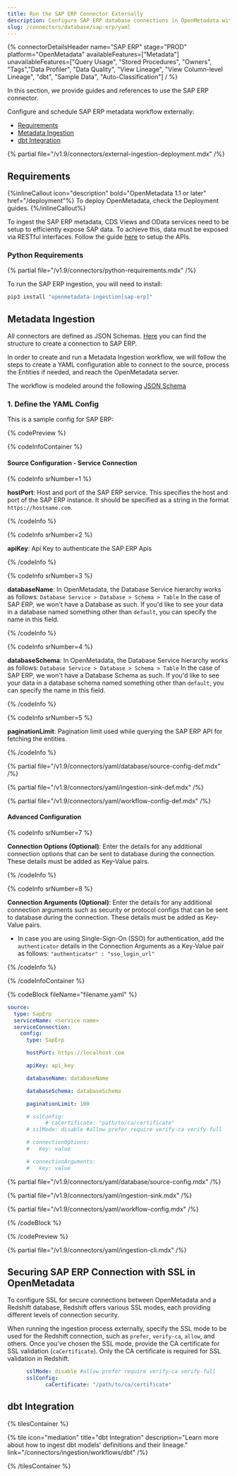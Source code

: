 ```yaml
---
title: Run the SAP ERP Connector Externally
description: Configure SAP ERP database connections in OpenMetadata with YAML. Complete setup guide, authentication options, and configuration examples for seamless ...
slug: /connectors/database/sap-erp/yaml
---
```


{% connectorDetailsHeader
name="SAP ERP"
stage="PROD"
platform="OpenMetadata"
availableFeatures=["Metadata"]
unavailableFeatures=["Query Usage", "Stored Procedures", "Owners", "Tags","Data Profiler", "Data Quality", "View Lineage", "View Column-level Lineage", "dbt", "Sample Data", "Auto-Classification"]
/ %}

In this section, we provide guides and references to use the SAP ERP connector.

Configure and schedule SAP ERP metadata workflow externally:

- [Requirements](#requirements)
- [Metadata Ingestion](#metadata-ingestion)
- [dbt Integration](#dbt-integration)

{% partial file="/v1.9/connectors/external-ingestion-deployment.mdx" /%}

## Requirements

{%inlineCallout icon="description" bold="OpenMetadata 1.1 or later" href="/deployment"%}
To deploy OpenMetadata, check the Deployment guides.
{%/inlineCallout%}

To ingest the SAP ERP metadata, CDS Views and OData services need to be setup to efficiently expose SAP data. To achieve this, data must be exposed via RESTful interfaces.
Follow the guide [here](/connectors/database/sap-erp/setup-sap-apis) to setup the APIs.


### Python Requirements

{% partial file="/v1.9/connectors/python-requirements.mdx" /%}

To run the SAP ERP ingestion, you will need to install:

```bash
pip3 install "openmetadata-ingestion[sap-erp]"
```

## Metadata Ingestion

All connectors are defined as JSON Schemas.
[Here](https://github.com/open-metadata/OpenMetadata/blob/main/openmetadata-spec/src/main/resources/json/schema/entity/services/connections/database/sapErpConnection.json)
you can find the structure to create a connection to SAP ERP.

In order to create and run a Metadata Ingestion workflow, we will follow
the steps to create a YAML configuration able to connect to the source,
process the Entities if needed, and reach the OpenMetadata server.

The workflow is modeled around the following
[JSON Schema](https://github.com/open-metadata/OpenMetadata/blob/main/openmetadata-spec/src/main/resources/json/schema/metadataIngestion/workflow.json)

### 1. Define the YAML Config

This is a sample config for SAP ERP:

{% codePreview %}

{% codeInfoContainer %}

#### Source Configuration - Service Connection

{% codeInfo srNumber=1 %}

**hostPort**: Host and port of the SAP ERP service. This specifies the host and port of the SAP ERP instance. It should be specified as a string in the format `https://hostname.com`.

{% /codeInfo %}

{% codeInfo srNumber=2 %}

**apiKey**: Api Key to authenticate the SAP ERP Apis

{% /codeInfo %}

{% codeInfo srNumber=3 %}

**databaseName**: In OpenMetadata, the Database Service hierarchy works as follows:
`Database Service > Database > Schema > Table`
In the case of SAP ERP, we won't have a Database as such. If you'd like to see your data in a database named something other than `default`, you can specify the name in this field.

{% /codeInfo %}

{% codeInfo srNumber=4 %}

**databaseSchema**: In OpenMetadata, the Database Service hierarchy works as follows:
`Database Service > Database > Schema > Table`
In the case of SAP ERP, we won't have a Database Schema as such. If you'd like to see your data in a database schema named something other than `default`, you can specify the name in this field.

{% /codeInfo %}

{% codeInfo srNumber=5 %}

**paginationLimit**: Pagination limit used while querying the SAP ERP API for fetching the entities.

{% /codeInfo %}

{% partial file="/v1.9/connectors/yaml/database/source-config-def.mdx" /%}

{% partial file="/v1.9/connectors/yaml/ingestion-sink-def.mdx" /%}

{% partial file="/v1.9/connectors/yaml/workflow-config-def.mdx" /%}

#### Advanced Configuration

{% codeInfo srNumber=7 %}

**Connection Options (Optional)**: Enter the details for any additional connection options that can be sent to database during the connection. These details must be added as Key-Value pairs.

{% /codeInfo %}

{% codeInfo srNumber=8 %}

**Connection Arguments (Optional)**: Enter the details for any additional connection arguments such as security or protocol configs that can be sent to database during the connection. These details must be added as Key-Value pairs.

- In case you are using Single-Sign-On (SSO) for authentication, add the `authenticator` details in the Connection Arguments as a Key-Value pair as follows: `"authenticator" : "sso_login_url"`

{% /codeInfo %}

{% /codeInfoContainer %}

{% codeBlock fileName="filename.yaml" %}

```yaml {% isCodeBlock=true %}
source:
  type: SapErp
  serviceName: <service name>
  serviceConnection:
    config:
      type: SapErp
```
```yaml {% srNumber=1 %}
      hostPort: https://localhost.com
```
```yaml {% srNumber=2 %}
      apiKey: api_key
```
```yaml {% srNumber=3 %}
      databaseName: databaseName
```
```yaml {% srNumber=4 %}
      databaseSchema: databaseSchema
```
```yaml {% srNumber=5 %}
      paginationLimit: 100
```
```yaml {% srNumber=9 %}
      # sslConfig:
            # caCertificate: "path/to/ca/certificate"
      # sslMode: disable #allow prefer require verify-ca verify-full
```
```yaml {% srNumber=6 %}
      # connectionOptions:
      #   key: value
```
```yaml {% srNumber=7 %}
      # connectionArguments:
      #   key: value
```

{% partial file="/v1.9/connectors/yaml/database/source-config.mdx" /%}

{% partial file="/v1.9/connectors/yaml/ingestion-sink.mdx" /%}

{% partial file="/v1.9/connectors/yaml/workflow-config.mdx" /%}

{% /codeBlock %}

{% /codePreview %}

{% partial file="/v1.9/connectors/yaml/ingestion-cli.mdx" /%}

## Securing SAP ERP Connection with SSL in OpenMetadata

To configure SSL for secure connections between OpenMetadata and a Redshift database, Redshift offers various SSL modes, each providing different levels of connection security.

When running the ingestion process externally, specify the SSL mode to be used for the Redshift connection, such as `prefer`, `verify-ca`, `allow`, and others. Once you've chosen the SSL mode, provide the CA certificate for SSL validation (`caCertificate`). Only the CA certificate is required for SSL validation in Redshift.

```yaml
      sslMode: disable #allow prefer require verify-ca verify-full
      sslConfig:
            caCertificate: "/path/to/ca/certificate" 
```

## dbt Integration

{% tilesContainer %}

{% tile
  icon="mediation"
  title="dbt Integration"
  description="Learn more about how to ingest dbt models' definitions and their lineage."
  link="/connectors/ingestion/workflows/dbt" /%}

{% /tilesContainer %}
